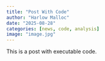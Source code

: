 ```yaml
---
title: "Post With Code"
author: "Harlow Malloc"
date: "2025-08-28"
categories: [news, code, analysis]
image: "image.jpg"
---
```


This is a post with executable code.
